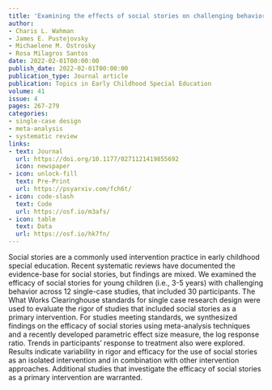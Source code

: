 ```yaml
---
title: 'Examining the effects of social stories on challenging behavior and prosocial skills in young children: A systematic review and meta-analysis'
author:
- Charis L. Wahman
- James E. Pustejovsky
- Michaelene M. Ostrosky
- Rosa Milagros Santos
date: 2022-02-01T00:00:00
publish_date: 2022-02-01T00:00:00
publication_type: Journal article
publication: Topics in Early Childhood Special Education
volume: 41
issue: 4
pages: 267-279
categories:
- single-case design
- meta-analysis
- systematic review
links:
- text: Journal
  url: https://doi.org/10.1177/0271121419855692
  icon: newspaper
- icon: unlock-fill
  text: Pre-Print
  url: https://psyarxiv.com/fch6t/
- icon: code-slash
  text: Code
  url: https://osf.io/m3afs/
- icon: table
  text: Data
  url: https://osf.io/hk7fn/
---
```


Social stories are a commonly used intervention practice in early childhood special education. Recent systematic reviews have documented the evidence-base for social stories, but findings are mixed. We examined the efficacy of social stories for young children (i.e., 3-5 years) with challenging behavior across 12 single-case studies, that included 30 participants. The What Works Clearinghouse standards for single case research design were used to evaluate the rigor of studies that included social stories as a primary intervention. For studies meeting standards, we synthesized findings on the efficacy of social stories using meta-analysis techniques and a recently developed parametric effect size measure, the log response ratio. Trends in participants’ response to treatment also were explored. Results indicate variability in rigor and efficacy for the use of social stories as an isolated intervention and in combination with other intervention approaches. Additional studies that investigate the efficacy of social stories as a primary intervention are warranted.

